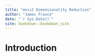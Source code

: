 ```yaml
--- 
title: "mnist Dimensionality Reduction"
author: "James Franco"
date: "`r Sys.Date()`"
site: bookdown::bookdown_site
---
```


# Introduction

